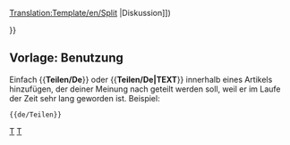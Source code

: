 [[Translation:Template/en/Split]]
<noinclude></noinclude>{{de/Ambox| Typ   = Bewegen
| Bild  = Split.png
| Text  = <strong>Teilen</strong><br>Es wurde vorgeschlagen, dass diese Seite in mehrere Seiten geteilt werden soll. ([[en/{{{discuss|{{TALKPAGENAME}}}}}|Diskussion]])<p>{{{1|}}}</p>
}}<includeonly>{{{2|[[Category:en/Articles to be split]]}}}</includeonly><noinclude>

==Vorlage: Benutzung==
Einfach <nowiki>{{</nowiki>'''Teilen/De'''<nowiki>}}</nowiki> oder <nowiki>{{</nowiki>'''Teilen/De|TEXT'''<nowiki>}}</nowiki> innerhalb eines Artikels hinzufügen, der deiner Meinung nach geteilt werden soll, weil er im Laufe der Zeit sehr lang geworden ist. Beispiel: 
<pre>{{de/Teilen}}</pre>

[[Category:de/Vorlagen|T]][[Category:de/Message-Boxen|T]]</noinclude>